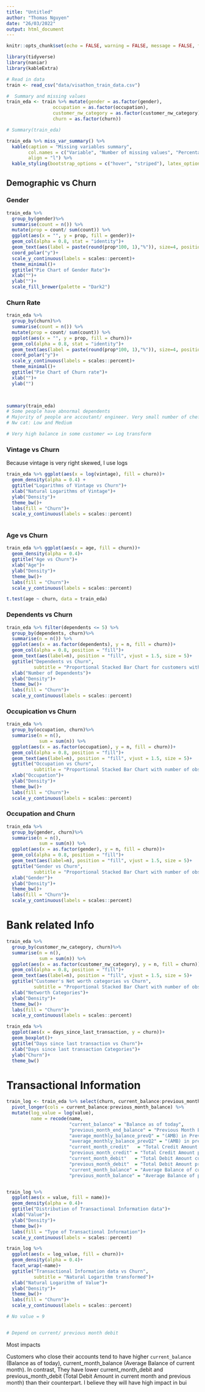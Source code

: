 ```yaml
---
title: "Untitled"
author: "Thomas Nguyen"
date: "26/03/2022"
output: html_document
---
```


```r
knitr::opts_chunk$set(echo = FALSE, warning = FALSE, message = FALSE, fig.path = "Images/", fig.height = 6, fig.width = 8)
```


```r
library(tidyverse)
library(naniar)
library(kableExtra)
```

```r
# Read in data
train <- read_csv("data/visathon_train_data.csv")
```


```r
#  Summary and missing values
train_eda <- train %>% mutate(gender = as.factor(gender),
                 occupation = as.factor(occupation),
                 customer_nw_category = as.factor(customer_nw_category),
                 churn = as.factor(churn)) 

# Summary(train_eda)

train_eda %>% miss_var_summary() %>%
  kable(caption = "Missing variables summary",
        col.names = c("Variable", "Number of missing values", "Percentage of missing values"),
        align = "l") %>%
  kable_styling(bootstrap_options = c("hover", "striped"), latex_options = "hold_position")

```


## Demographic vs Churn


### Gender
```r
train_eda %>%
  group_by(gender)%>%
  summarise(count = n()) %>%
  mutate(prop = count/ sum(count)) %>%
  ggplot(aes(x = "", y = prop, fill = gender))+
  geom_col(alpha = 0.8, stat = "identity")+
  geom_text(aes(label = paste(round(prop*100, 1),"%")), size=4, position = position_stack(vjust = 0.5))  + 
  coord_polar("y")+
  scale_y_continuous(labels = scales::percent)+
  theme_minimal()+
  ggtitle("Pie Chart of Gender Rate")+
  xlab("")+
  ylab("")+
  scale_fill_brewer(palette = "Dark2")


```

### Churn Rate

```r
train_eda %>%
  group_by(churn)%>%
  summarise(count = n()) %>%
  mutate(prop = count/ sum(count)) %>%
  ggplot(aes(x = "", y = prop, fill = churn))+
  geom_col(alpha = 0.8, stat = "identity")+
  geom_text(aes(label = paste(round(prop*100, 1),"%")), size=4, position = position_stack(vjust = 0.5))  + 
  coord_polar("y")+
  scale_y_continuous(labels = scales::percent)+
  theme_minimal()+
  ggtitle("Pie Chart of Churn rate")+
  xlab("")+
  ylab("")

  

```


```r
summary(train_eda)
# Some people have abnormal dependents
# Majority of people are accoutant/ engineer. Very small number of chef => Unbalance
# Nw cat: Low and Medium

# Very high balance in some customer => Log transform

```


### Vintage vs Churn
Because vintage is very right skewed, I use logs
```r
train_eda %>% ggplot(aes(x = log(vintage), fill = churn))+
  geom_density(alpha = 0.4) +
  ggtitle("Logarithms of Vintage vs Churn")+
  xlab("Natural Logarithms of Vintage")+
  ylab("Density")+
  theme_bw()+
  labs(fill = "Churn")+
  scale_y_continuous(labels = scales::percent)
  
```

### Age vs Churn

```r
train_eda %>% ggplot(aes(x = age, fill = churn))+
  geom_density(alpha = 0.4)+
  ggtitle("Age vs Churn")+
  xlab("Age")+
  ylab("Density")+
  theme_bw()+
  labs(fill = "Churn")+
  scale_y_continuous(labels = scales::percent)

t.test(age ~ churn, data = train_eda)
```


### Dependents vs Churn
```r

train_eda %>% filter(dependents <= 5) %>%
  group_by(dependents, churn)%>%
  summarise(n = n()) %>%
  ggplot(aes(x = as.factor(dependents), y = n, fill = churn))+
  geom_col(alpha = 0.8, position = "fill")+
  geom_text(aes(label=n), position = "fill", vjust = 1.5, size = 5)+
  ggtitle("Dependents vs Churn",
          subtitle = "Proportional Stacked Bar Chart for customers with less than six dependents")+
  xlab("Number of Dependents")+
  ylab("Density")+
  theme_bw()+
  labs(fill = "Churn")+
  scale_y_continuous(labels = scales::percent)


```

### Occupication vs Churn
```r
train_eda %>% 
  group_by(occupation, churn)%>%
  summarise(n = n(), 
            sum = sum(n)) %>%
  ggplot(aes(x = as.factor(occupation), y = n, fill = churn))+
  geom_col(alpha = 0.8, position = "fill")+
  geom_text(aes(label=n), position = "fill", vjust = 1.5, size = 5)+
  ggtitle("Occupation vs Churn",
          subtitle = "Proportional Stacked Bar Chart with number of observations")+
  xlab("Occupation")+
  ylab("Density")+
  theme_bw()+
  labs(fill = "Churn")+
  scale_y_continuous(labels = scales::percent)

```
### Occupation and Churn
```r
train_eda %>% 
  group_by(gender, churn)%>%
  summarise(n = n(), 
            sum = sum(n)) %>%
  ggplot(aes(x = as.factor(gender), y = n, fill = churn))+
  geom_col(alpha = 0.8, position = "fill")+
  geom_text(aes(label=n), position = "fill", vjust = 1.5, size = 5)+
  ggtitle("Gender vs Churn",
          subtitle = "Proportional Stacked Bar Chart with number of observations")+
  xlab("Gender")+
  ylab("Density")+
  theme_bw()+
  labs(fill = "Churn")+
  scale_y_continuous(labels = scales::percent)

```
# Bank related Info

```r
train_eda %>% 
  group_by(customer_nw_category, churn)%>%
  summarise(n = n(), 
            sum = sum(n)) %>%
  ggplot(aes(x = as.factor(customer_nw_category), y = n, fill = churn))+
  geom_col(alpha = 0.8, position = "fill")+
  geom_text(aes(label=n), position = "fill", vjust = 1.5, size = 5)+
  ggtitle("Customer's Net worth categories vs Churn",
          subtitle = "Proportional Stacked Bar Chart with number of observations")+
  xlab("Networth Categories")+
  ylab("Density")+
  theme_bw()+
  labs(fill = "Churn")+
  scale_y_continuous(labels = scales::percent)
```


```r
train_eda %>% 
  ggplot(aes(x = days_since_last_transaction, y = churn))+
  geom_boxplot()+
  ggtitle("Days since last transaction vs Churn")+
  xlab("Days since last transaction Categories")+
  ylab("Churn")+
  theme_bw()

```


# Transactional Information
```r
train_log <- train_eda %>% select(churn, current_balance:previous_month_balance) %>% 
  pivot_longer(cols = current_balance:previous_month_balance) %>%
  mutate(log_value = log(value), 
         name = recode(name,
                       "current_balance" = "Balance as of today",
                       "previous_month_end_balance" = "Previous Month End Balance",
                       "average_monthly_balance_prevQ" = "(AMB) in Previous Quarter",
                       "average_monthly_balance_prevQ2" = "(AMB) in previous to previous quarter",
                       "current_month_credit"   = "Total Credit Amount current month",
                       "previous_month_credit" = "Total Credit Amount previous month",
                       "current_month_debit"   = "Total Debit Amount current month",
                       "previous_month_debit"  = "Total Debit Amount previous month",
                       "current_month_balance" = "Average Balance of current month",
                       "previous_month_balance" = "Average Balance of previous month")) 


train_log %>% 
  ggplot(aes(x = value, fill = name))+
  geom_density(alpha = 0.4)+
  ggtitle("Distribution of Transactional Information data")+
  xlab("Value")+
  ylab("Density")+
  theme_bw()+
  labs(fill = "Type of Transactional Information")+
  scale_y_continuous(labels = scales::percent)

```


```r
train_log %>% 
  ggplot(aes(x = log_value, fill = churn))+
  geom_density(alpha = 0.4)+
  facet_wrap(~name)+
  ggtitle("Transactional Information data vs Churn",
          subtitle = "Natural Logarithm transformed")+
  xlab("Natural Logarithm of Value")+
  ylab("Density")+
  theme_bw()+
  labs(fill = "Churn")+
  scale_y_continuous(labels = scales::percent)

# No value = 9


# Depend on current/ previous month debit
```
Most impacts

Customers who close their accounts tend to have higher `current_balance` (Balance as of today), current_month_balance (Average Balance of current month). In contrast, They have lower current_month_debit and previous_month_debit (Total Debit Amount in current month and previous month) than their counterpart. I believe they will have high impact in bui